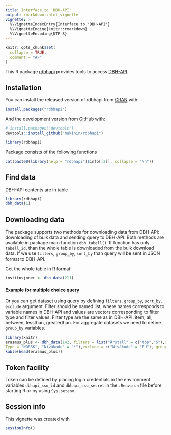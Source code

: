 ```yaml
---
title: Interface to 'DBH-API'
output: rmarkdown::html_vignette
vignette: >
  %\VignetteIndexEntry{Interface to 'DBH-API'}
  %\VignetteEngine{knitr::rmarkdown}
  %\VignetteEncoding{UTF-8}
---
```


```r
knitr::opts_chunk$set(
  collapse = TRUE,
  comment = "#>"
)
```



This R package [rdbhapi](https://github.com/makinin/rdbhapi) provides tools to access [DBH-API](https://dbh.nsd.uib.no/tjenester.action).


## Installation

You can install the released version of rdbhapi from [CRAN](https://CRAN.R-project.org) with:

``` r
install.packages("rdbhapi")
```

And the development version from [GitHub](https://github.com/) with:

``` r
# install.packages("devtools")
devtools::install_github("makinin/rdbhapi")
```
```r
library(rdbhapi)
```
Package consists of the following functions

```r
cat(paste0(library(help = "rdbhapi")$info[[2]], collapse = "\n"))
```

## Find data

DBH-API contents are in table 

```r
library(rdbhapi)
dbh_data(1)
```


## Downloading data

The package supports two methods for downloading data from DBH-API: 
downloading of bulk data and sending query to DBH-API.
Both methods are available in package main function `dbh_tabell()`. 
If function has only `tabell_id`, than the whole table is 
downloaded from the bulk download data. If we use `filters`, `group_by`, `sort_by` 
than query will be sent in JSON format to DBH-API.

Get the whole table in R format:

```r
institusjoner <- dbh_data(211)
```


#### Example for multiple choice query 

Or you can get dataset using query by defining `filters`, `group_by`, `sort_by`, `exclude`  argument. Filter
should be named list, where names corresponds to variable names in DBH-API and
values are vectors corresponding to filter type and filter values. Filter type are the same as in DBH-API: item, all, between, lessthan, greaterthan. For aggregate datasets we need to define `group_by` variables. 


```r
library(knitr)
erasmus_plus <- dbh_data(142, filters = list("Årstall" = c("top","5"),Utvekslingsavtale = "ERASMUS+", 
Type = "NORSK", "Nivåkode" = "*"),exclude = c("Nivåkode" = "FU"), group_by = "Årstall")
kable(head(erasmus_plus))
```



## Token facility 
Token can be defined by placing login credentials in the environment variables `dbhapi_sso_id` and `dbhapi_sso_secret`
in the `.Renviron` file before starting R or by using `Sys.setenv`.

## Session info
This vignette was created with

```r
sessionInfo()
```
